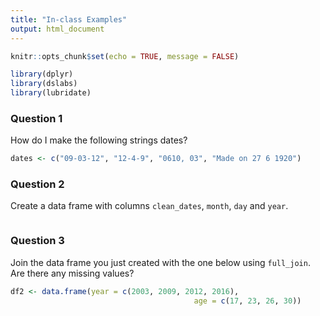 ```yaml
---
title: "In-class Examples"
output: html_document
---
```


```r
knitr::opts_chunk$set(echo = TRUE, message = FALSE)
```

```r
library(dplyr)
library(dslabs)
library(lubridate)
```

### Question 1
How do I make the following strings dates?

```r
dates <- c("09-03-12", "12-4-9", "0610, 03", "Made on 27 6 1920")

```

### Question 2
Create a data frame with columns `clean_dates`, `month`, `day` and `year`.

```r

```

### Question 3
Join the data frame you just created with the one below using `full_join`. Are there any missing values? 

```r
df2 <- data.frame(year = c(2003, 2009, 2012, 2016),
										 age = c(17, 23, 26, 30))

```


